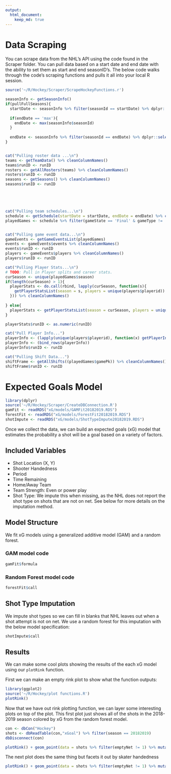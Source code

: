 ```yaml
---
output: 
  html_document:
    keep_md: true
---
```


# Data Scraping
You can scrape data from the NHL's API using the code found in the Scraper folder. You can pull data based on a start date and end date with the ability to set them as start and end seasonID's. The below code walks through the code's scraping functions and pulls it all into your local R session. 

```r
source('~/R/Hockey/Scraper/ScrapeHockeyFunctions.r')

seasonInfo <- getSeasonInfo()
if(pullFullSeasons){
  startDate <- seasonInfo %>% filter(seasonId == startDate) %>% dplyr::select(regularSeasonStartDate) %>% unlist()
  
  if(endDate == 'max'){
    endDate <- max(seasonInfo$seasonId)
  } 
  
  endDate <- seasonInfo %>% filter(seasonId == endDate) %>% dplyr::select(seasonEndDate) %>% unlist()
}


cat("Pulling roster data ...\n")
teams <- getTeamData() %>% cleanColumnNames()
teams$runID <- runID
rosters <- getAllRosters(teams) %>% cleanColumnNames()
rosters$runID <- runID
seasons <- getSeasons() %>% cleanColumnNames()
seasons$runID <- runID





cat("Pulling team schedules...\n")
schedule <- getSchedule(startDate = startDate, endDate = endDate) %>% cleanColumnNames()
playedGames <- schedule %>% filter(gameState == 'Final' & gameType != 'PR')


cat("Pulling game event data...\n")
gameEvents <- getGameEventsList(playedGames) 
events <- gameEvents$events %>% cleanColumnNames()
events$runID <- runID
players <- gameEvents$players %>% cleanColumnNames()
players$runID <- runID

cat("Pulling Player Stats...\n")
# TODO: Pull in Player splits and career stats. 
curSeason <- unique(playedGames$season)
if(length(curSeason) > 1){
  playerStats <- do.call(rbind, lapply(curSeason, function(s){
    getPlayerStatsList(season = s, players = unique(players$playerid))  
  })) %>% cleanColumnNames()
  
} else{
  playerStats <- getPlayerStatsList(season = curSeason, players = unique(players$playerid)) %>% cleanColumnNames()
}

playerStats$runID <- as.numeric(runID)

cat("Pull Player Info...")
playerInfo <- (lapply(unique(players$playerid), function(x) getPlayerInfo(x)))
playerInfo <- (bind_rows(playerInfo))
playerInfo$runID <- runID

cat("Pulling Shift Data...")
shiftFrame <- getAllShifts((playedGames$gamePk)) %>% cleanColumnNames() 
shiftFrame$runID <- runID

```


# Expected Goals Model

```r
library(dplyr)
source('~/R/Hockey/Scraper/CreateDBConnection.R')
gamFit <- readRDS("xG/models/GAMFit20182019.RDS")
forestFit <- readRDS("xG/models/ForestFit20182019.RDS")
shotImpute <- readRDS("xG/models/ShotTypeImpute20182019.RDS")
```

Once we collect the data, we can build an expected goals (xG) model that estimates the probability a shot will be a goal based on a variety of factors. 

## Included Variables
* Shot Location (X, Y)
* Shooter Handedness
* Period
* Time Remaining
* Home/Away Team
* Team  Strength: Even or power play
* Shot Type: We impute this when missing, as the NHL does not report the shot type on shots that are not on net. See below for more details on the imputation method.


## Model Structure
We fit xG models using a generalized additive model (GAM) and a random forest.

### GAM model code 
```r
gamFit$formula
```

### Random Forest model code
```r
forestFit$call
```


## Shot Type Imputation
We impute shot types so we can fill in blanks that NHL leaves out when a shot attempt is not on net. We use a random forest for this imputation with the below model specification:

```r
shotImpute$call
```

## Results

We can make some cool plots showing the results of the each xG model using our `plotRink` function.

First we can make an empty rink plot to show what the function outputs:
```r
library(ggplot2)
source('~/R/Hockey/plot functions.R')
plotRink()
```

Now that we have out rink plotting function, we can layer some interesting plots on top of the plot. This first plot just shows all of the shots in the 2018-2019 season colored by xG from the random forest model.

```r
con <- dbCon("Hockey")
shots <- dbReadTable(con,"xGoal") %>% filter(season == 20182019)
dbDisconnect(con)
```

```r
plotRink() + geom_point(data = shots %>% filter(emptyNet != 1) %>% mutate(goal = event == 'Goal'), aes(x = X, y = Y, colour = xGrf, alpha = .3)) + scale_color_gradient(low = 'blue', high = 'red') + xlim(-100, 0)
```

The next plot does the same thing but facets it out by skater handedness

```r
plotRink() + geom_point(data = shots %>% filter(emptyNet != 1) %>% mutate(goal = event == 'Goal'), aes(x = X, y = Y, colour = xGrf, alpha = .3)) + scale_color_gradient(low = 'blue', high = 'red') + xlim(-100, 0) + facet_wrap(~shootsCatches)
```